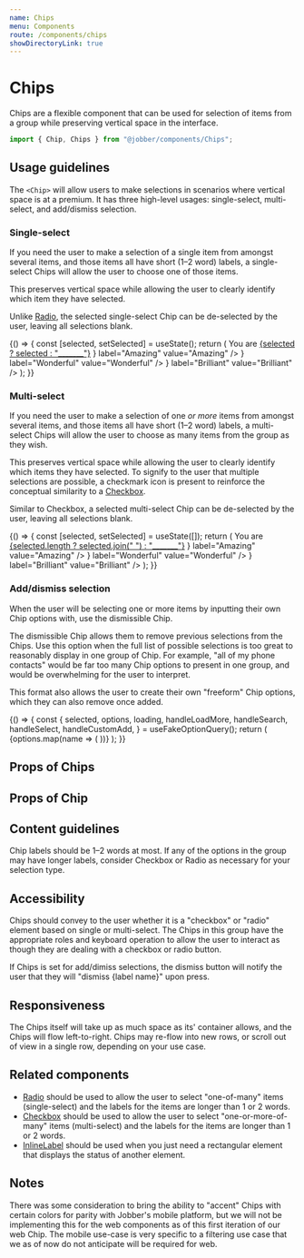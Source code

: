 ```yaml
---
name: Chips
menu: Components
route: /components/chips
showDirectoryLink: true
---
```



# Chips

Chips are a flexible component that can be used for selection of items from a
group while preserving vertical space in the interface.

```ts
import { Chip, Chips } from "@jobber/components/Chips";
```

## Usage guidelines

The `<Chip>` will allow users to make selections in scenarios where vertical
space is at a premium. It has three high-level usages: single-select,
multi-select, and add/dismiss selection.

### Single-select

If you need the user to make a selection of a single item from amongst several
items, and those items all have short (1–2 word) labels, a single-select Chips
will allow the user to choose one of those items.

This preserves vertical space while allowing the user to clearly identify which
item they have selected.

Unlike [Radio](/components/radio-group), the selected single-select Chip can be
de-selected by the user, leaving all selections blank.

<Playground>
  {() => {
    const [selected, setSelected] = useState();
    return (
      <Content>
        <Text>
          You are <u>{selected ? selected : "_______"}</u>
        </Text>
        <Chips selected={selected} onChange={setSelected}>
          <Chip
            prefix={<Avatar initials="AZ" />}
            label="Amazing"
            value="Amazing"
          />
          <Chip
            prefix={<Icon name="video" />}
            label="Wonderful"
            value="Wonderful"
          />
          <Chip
            prefix={<Icon name="starFill" />}
            label="Brilliant"
            value="Brilliant"
          />
          <Chip label="Magnificent" value="Magnificent" />
        </Chips>
      </Content>
    );
  }}
</Playground>

### Multi-select

If you need the user to make a selection of one _or more_ items from amongst
several items, and those items all have short (1–2 word) labels, a multi-select
Chips will allow the user to choose as many items from the group as they wish.

This preserves vertical space while allowing the user to clearly identify which
items they have selected. To signify to the user that multiple selections are
possible, a checkmark icon is present to reinforce the conceptual similarity to
a [Checkbox](/components/checkbox).

Similar to Checkbox, a selected multi-select Chip can be de-selected by the
user, leaving all selections blank.

<Playground>
  {() => {
    const [selected, setSelected] = useState([]);
    return (
      <Content>
        <Text>
          You are <u>{selected.length ? selected.join(" ") : "_______"}</u>
        </Text>
        <Chips type="multiselect" selected={selected} onChange={setSelected}>
          <Chip
            prefix={<Avatar initials="AZ" />}
            label="Amazing"
            value="Amazing"
          />
          <Chip
            prefix={<Icon name="video" />}
            label="Wonderful"
            value="Wonderful"
          />
          <Chip
            prefix={<Icon name="starFill" />}
            label="Brilliant"
            value="Brilliant"
          />
          <Chip label="Magnificent" value="Magnificent" />
        </Chips>
      </Content>
    );
  }}
</Playground>

### Add/dismiss selection

When the user will be selecting one or more items by inputting their own Chip
options with, use the dismissible Chip.

The dismissible Chip allows them to remove previous selections from the Chips.
Use this option when the full list of possible selections is too great to
reasonably display in one group of Chip. For example, "all of my phone contacts"
would be far too many Chip options to present in one group, and would be
overwhelming for the user to interpret.

This format also allows the user to create their own "freeform" Chip options,
which they can also remove once added.

<Playground>
  {() => {
    const {
      selected,
      options,
      loading,
      handleLoadMore,
      handleSearch,
      handleSelect,
      handleCustomAdd,
    } = useFakeOptionQuery();
    return (
      <Chips
        type="dismissible"
        selected={selected}
        onChange={handleSelect}
        onCustomAdd={handleCustomAdd}
        isLoadingMore={loading}
        onSearch={handleSearch}
        onLoadMore={handleLoadMore}
      >
        {options.map(name => (
          <Chip key={name} label={name} value={name} />
        ))}
      </Chips>
    );
  }}
</Playground>

## Props of Chips

<Props of={Chips} />

## Props of Chip

<Props of={Chip} />

## Content guidelines

Chip labels should be 1–2 words at most. If any of the options in the group may
have longer labels, consider Checkbox or Radio as necessary for your selection
type.

## Accessibility

Chips should convey to the user whether it is a "checkbox" or "radio" element
based on single or multi-select. The Chips in this group have the appropriate
roles and keyboard operation to allow the user to interact as though they are
dealing with a checkbox or radio button.

If Chips is set for add/dimiss selections, the dismiss button will notify the
user that they will "dismiss {label name}" upon press.

## Responsiveness

The Chips itself will take up as much space as its' container allows, and the
Chips will flow left-to-right. Chips may re-flow into new rows, or scroll out of
view in a single row, depending on your use case.

## Related components

- [Radio](/components/radio-group) should be used to allow the user to select
  "one-of-many" items (single-select) and the labels for the items are longer
  than 1 or 2 words.
- [Checkbox](/components/checkbox) should be used to allow the user to select
  "one-or-more-of-many" items (multi-select) and the labels for the items are
  longer than 1 or 2 words.
- [InlineLabel](/components/inline-label) should be used when you just need a
  rectangular element that displays the status of another element.

## Notes

There was some consideration to bring the ability to "accent" Chips with certain
colors for parity with Jobber's mobile platform, but we will not be implementing
this for the web components as of this first iteration of our web Chip. The
mobile use-case is very specific to a filtering use case that we as of now do
not anticipate will be required for web.
